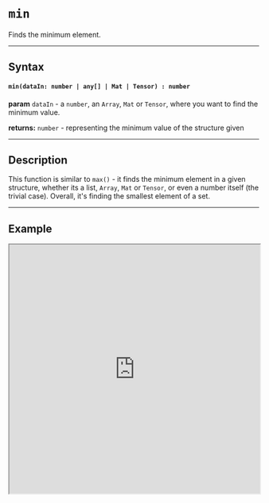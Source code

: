 
# `min`

Finds the minimum element.

---

## Syntax

#### `min(dataIn: number | any[] | Mat | Tensor) : number`

**param** `dataIn` - a `number`, an `Array`, `Mat` or `Tensor`, where you want to find the minimum value.

**returns:** `number` - representing the minimum value of the structure given

---

## Description

This function is similar to `max()` - it finds the minimum element in a given structure, whether its a list, `Array`, `Mat` or `Tensor`, or even a number itself (the trivial case). Overall, it's finding the smallest element of a set.

---

## Example

<iframe src="https://hlab.app/s/docs/hbook_min"
    width="100%"
    height="500px"/>